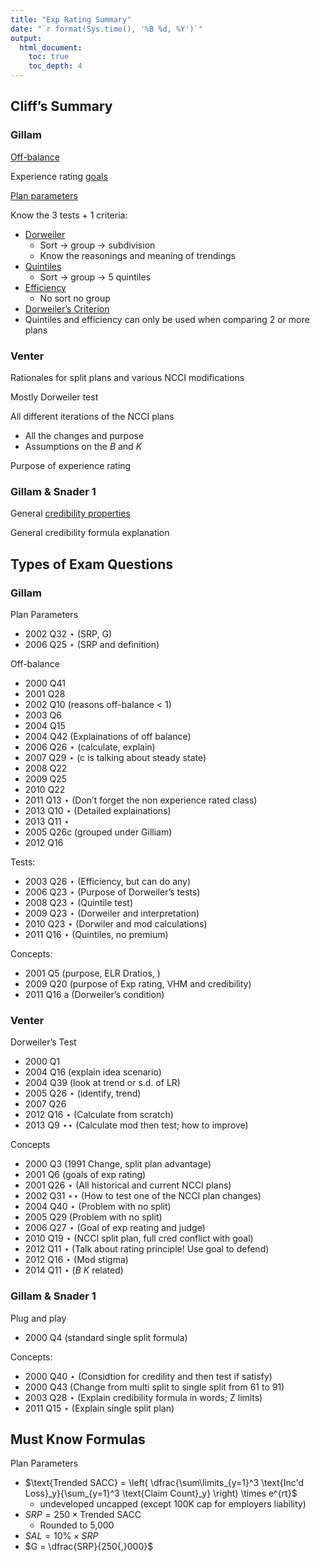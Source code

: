 ```yaml
---
title: "Exp Rating Summary"
date: "`r format(Sys.time(), '%B %d, %Y')`"
output: 
  html_document:
    toc: true
    toc_depth: 4
---
```


## Cliff's Summary

### Gillam

[Off-balance](#off-balance)

Experience rating [goals](#expratinggoal)

[Plan parameters](#plan-para)

Know the 3 tests + 1 criteria:

* [Dorweiler](#Dorweiler)
    * Sort $\rightarrow$ group $\rightarrow$ subdivision
    * Know the reasonings and meaning of trendings
* [Quintiles](#Quintiles)
    * Sort $\rightarrow$ group $\rightarrow$ 5 quintiles
* [Efficiency](#Efficiency)
    * No sort no group
* [Dorweiler's Criterion](#Dorcriteria)
* Quintiles and efficiency can only be used when comparing 2 or more plans

### Venter

Rationales for split plans and various NCCI modifications

Mostly Dorweiler test

All different iterations of the NCCI plans

* All the changes and purpose
* Assumptions on the $B$ and $K$

Purpose of experience rating

### Gillam & Snader 1

General [credibility properties](#credibilityprop)

General credibility formula explanation

## Types of Exam Questions

### Gillam

Plan Parameters

* 2002 Q32 $\star$ (SRP, G)
* 2006 Q25 $\star$ (SRP and definition)

Off-balance

* 2000 Q41
* 2001 Q28 
* 2002 Q10 (reasons off-balance < 1)
* 2003 Q6
* 2004 Q15
* 2004 Q42 (Explainations of off balance)
* 2006 Q26 $\star$ (calculate, explain)
* 2007 Q29 $\star$ (c is talking about steady state)
* 2008 Q22
* 2009 Q25
* 2010 Q22
* 2011 Q13 $\star$ (Don't forget the non experience rated class)
* 2013 Q10 $\star$ (Detailed explainations)
* 2013 Q11 $\star$
* 2005 Q26c (grouped under Gilliam)
* 2012 Q16

Tests:

* 2003 Q26 $\star$ (Efficiency, but can do any)
* 2006 Q23 $\star$ (Purpose of Dorweiler's tests)
* 2008 Q23 $\star$ (Quintile test)
* 2009 Q23 $\star$ (Dorweiler and interpretation)
* 2010 Q23 $\star$ (Dorwiler and mod calculations)
* 2011 Q16 $\star$ (Quintiles, no premium)

Concepts:

* 2001 Q5 (purpose, ELR Dratios, )
* 2009 Q20 (purpose of Exp rating, VHM and credibility)
* 2011 Q16 a (Dorweiler's condition)

### Venter

Dorweiler's Test

* 2000 Q1
* 2004 Q16 (explain idea scenario)
* 2004 Q39 (look at trend or s.d. of LR)
* 2005 Q26 $\star$ (identify, trend)
* 2007 Q26
* 2012 Q16 $\star$ (Calculate from scratch)
* 2013 Q9 $\star\star$ (Calculate mod then test; how to improve)

Concepts

* 2000 Q3 (1991 Change, split plan advantage)
* 2001 Q6 (goals of exp rating)
* 2001 Q26 $\star$ (All historical and current NCCI plans)
* 2002 Q31 $\star\star$ (How to test one of the NCCI plan changes)
* 2004 Q40 $\star$ (Problem with no split)
* 2005 Q29 (Problem with no split)
* 2006 Q27 $\star$ (Goal of exp reating and judge)
* 2010 Q19 $\star$ (NCCI split plan, full cred conflict with goal)
* 2012 Q11 $\star$ (Talk about rating principle! Use goal to defend)
* 2012 Q16 $\star$ (Mod stigma)
* 2014 Q11 $\star$ ($B \: K$ related)

### Gillam & Snader 1

Plug and play

* 2000 Q4 (standard single split formula)

Concepts:

* 2000 Q40 $\star$ (Considtion for credility and then test if satisfy)
* 2000 Q43 (Change from multi split to single split from 61 to 91)
* 2003 Q28 $\star$ (Explain credibility formula in words; Z limits)
* 2011 Q15 $\star$ (Explain single split plan)

## Must Know Formulas

Plan Parameters

* $\text{Trended SACC} = \left( \dfrac{\sum\limits_{y=1}^3 \text{Inc'd Loss}_y}{\sum_{y=1}^3 \text{Claim Count}_y} \right) \times e^{rt}$
    * undeveloped uncapped (except 100K cap for employers liability)
* $SRP = 250 \times \text{Trended SACC}$
    * Rounded to 5,000
* $SAL = 10\% \times SRP$
* $G = \dfrac{SRP}{250{,}000}$